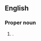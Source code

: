 ==English==
{{wikipedia}}

===Proper noun===
{{en-proper noun}}

# {{senseid|en|Q2002279}} {{lb|en|historical}} {{place|en|former colony|of|c/Portugal|in|r/West Africa|now called [[Guinea-Bissau]]}}.

{{C|en|Guinea-Bissau}}